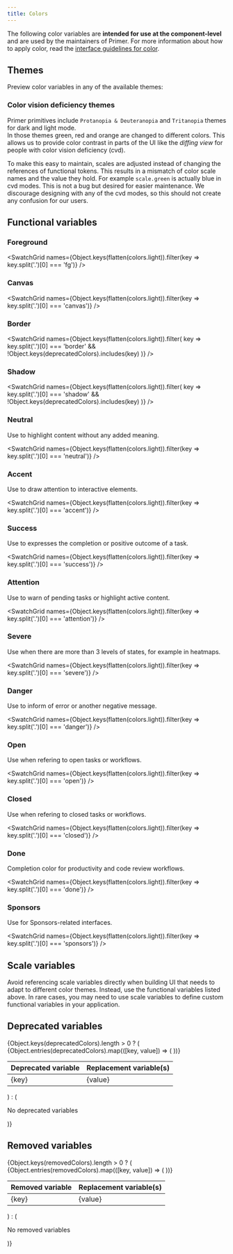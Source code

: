 ```yaml
---
title: Colors
---
```



<Note variant="warning">

The following color variables are **intended for use at the component-level** and are used by the maintainers of Primer. For more information about how to apply color, read the [interface guidelines for color](https://primer.style/design/foundations/color).

</Note>

## Themes

Preview color variables in any of the available themes:

<ColorThemePicker />

### Color vision deficiency themes
Primer primitives include `Protanopia & Deuteranopia` and `Tritanopia` themes for dark and light mode.  
In those themes green, red and orange are changed to different colors. This allows us to provide color contrast in parts of the UI like the _diffing view_ for people with color vision deficiency (cvd).

To make this easy to maintain, scales are adjusted instead of changing the references of functional tokens. This results in a mismatch of color scale names and the value they hold. For example `scale.green` is actually blue in cvd modes. This is not a bug but desired for easier maintenance. We discourage designing with any of the cvd modes, so this should not create any confusion for our users.

## Functional variables

### Foreground

<SwatchGrid names={Object.keys(flatten(colors.light)).filter(key => key.split('.')[0] === 'fg')} />

### Canvas

<SwatchGrid names={Object.keys(flatten(colors.light)).filter(key => key.split('.')[0] === 'canvas')} />

### Border

<SwatchGrid
  names={Object.keys(flatten(colors.light)).filter(
    key => key.split('.')[0] === 'border' && !Object.keys(deprecatedColors).includes(key)
  )}
/>

### Shadow

<SwatchGrid
  names={Object.keys(flatten(colors.light)).filter(
    key => key.split('.')[0] === 'shadow' && !Object.keys(deprecatedColors).includes(key)
  )}
/>

### Neutral

Use to highlight content without any added meaning.

<SwatchGrid names={Object.keys(flatten(colors.light)).filter(key => key.split('.')[0] === 'neutral')} />

### Accent

Use to draw attention to interactive elements.

<SwatchGrid names={Object.keys(flatten(colors.light)).filter(key => key.split('.')[0] === 'accent')} />

### Success

Use to expresses the completion or positive outcome of a task.

<SwatchGrid names={Object.keys(flatten(colors.light)).filter(key => key.split('.')[0] === 'success')} />

### Attention

Use to warn of pending tasks or highlight active content.

<SwatchGrid names={Object.keys(flatten(colors.light)).filter(key => key.split('.')[0] === 'attention')} />

### Severe

Use when there are more than 3 levels of states, for example in heatmaps.

<SwatchGrid names={Object.keys(flatten(colors.light)).filter(key => key.split('.')[0] === 'severe')} />

### Danger

Use to inform of error or another negative message.

<SwatchGrid names={Object.keys(flatten(colors.light)).filter(key => key.split('.')[0] === 'danger')} />

### Open

Use when refering to open tasks or workflows.

<SwatchGrid names={Object.keys(flatten(colors.light)).filter(key => key.split('.')[0] === 'open')} />

### Closed

Use when refering to closed tasks or workflows.

<SwatchGrid names={Object.keys(flatten(colors.light)).filter(key => key.split('.')[0] === 'closed')} />

### Done

Completion color for productivity and code review workflows.

<SwatchGrid names={Object.keys(flatten(colors.light)).filter(key => key.split('.')[0] === 'done')} />

### Sponsors

Use for Sponsors-related interfaces.

<SwatchGrid names={Object.keys(flatten(colors.light)).filter(key => key.split('.')[0] === 'sponsors')} />

## Scale variables

<Note variant="warning">
  Avoid referencing scale variables directly when building UI that needs to adapt to different color themes. Instead,
  use the functional variables listed above. In rare cases, you may need to use scale variables to define custom
  functional variables in your application.
</Note>
<ColorScales />

## Deprecated variables

<div>
  {Object.keys(deprecatedColors).length > 0 ? (
    <table>
      <thead>
        <tr>
          <th>Deprecated variable</th>
          <th>Replacement variable(s)</th>
        </tr>
      </thead>
      <tbody>
        {Object.entries(deprecatedColors).map(([key, value]) => (
          <tr>
            <td>{key}</td>
            <td>{value}</td>
          </tr>
        ))}
      </tbody>
    </table>
  ) : (
    <p>No deprecated variables</p>
  )}
</div>

## Removed variables

<div>
  {Object.keys(removedColors).length > 0 ? (
    <table>
      <thead>
        <tr>
          <th>Removed variable</th>
          <th>Replacement variable(s)</th>
        </tr>
      </thead>
      <tbody>
        {Object.entries(removedColors).map(([key, value]) => (
          <tr>
            <td>{key}</td>
            <td>{value}</td>
          </tr>
        ))}
      </tbody>
    </table>
  ) : (
    <p>No removed variables</p>
  )}
</div>
